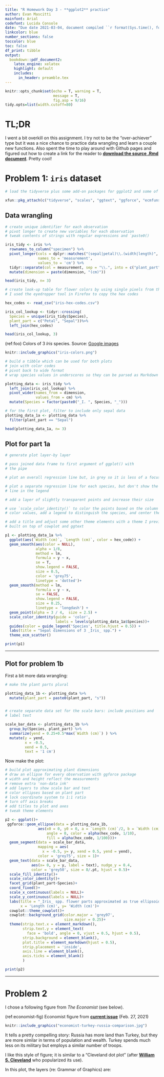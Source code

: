 ```yaml
---
title: "R Homework Day 3 - **ggplot2** practice"
author: Evan Mascitti
mainfont: Arial
codefont: Lucida Console
date: "Due date 2021-03-04, document compiled ``r format(Sys.time(), format = '%Y-%m-%d %l:%m %p')``"
linkcolor: blue
number_sections: false
toccolor: blue
toc: false
df_print: tibble
output:
  bookdown::pdf_document2:
    latex_engine: xelatex
    highlight: default
    includes:
      in_header: preamble.tex
---
```


```r
knitr::opts_chunk$set(echo = T, warning = T,
                      message = T,
                      fig.asp = 9/16)
tidy.opts=list(width.cutoff=80)
```

# **TL;DR** 

I went a bit overkill on this assignment. I try not to be the "over-achiever" type but it was a nice chance to practice data wrangling and learn a couple new functions. 
Also spent the time to play around with Github pages and figured out how to create a link for the reader to [**download the source .Rmd document**](https://evanmascitti.github.io/ecol-597-programming-for-ecologists/R_Homework_Day3_Mascitti.Rmd). Pretty cool!

# Problem 1: `iris` dataset


```r
# load the tidyverse plus some add-on packages for ggplot2 and some of my own functions

xfun::pkg_attach(c("tidyverse", "scales", "ggtext", "ggforce", "ecmfuns"))
```

## Data wrangling 

```r

# create unique identifier for each observation
# pivot longer to create new variables for each observation 
# tweak contents of strings with regular expressions and `paste0()

iris_tidy <- iris %>% 
  rownames_to_column("specimen") %>%
  pivot_longer(cols = dplyr::matches("(sepal|petal)\\.(width|length)", ignore.case = T),
               names_to = 'measurement',
               values_to = 'cm') %>% 
  tidyr::separate(col = measurement, sep = "\\.", into = c("plant_part", "dimension")) %>% 
  mutate(dimension = paste(dimension, "(cm)"))

head(iris_tidy, n= 3)
```


```r

# create look-up table for flower colors by using single pixels from the image below
# I used the eyedropper tool in Firefox to copy the hex codes 

hex_codes <- read_csv("iris-hex-codes.csv") 

iris_col_lookup <- tidyr::crossing(
  Species = unique(iris_tidy$Species),
  plant_part = c("Petal", "Sepal"))%>% 
  left_join(hex_codes)

head(iris_col_lookup, 3)

```


(ref:foo) Colors of 3 _Iris_ species. Source: [Google images](https://www.google.com/search?q=iris+setosa+sepals&client=firefox-b-1-d&sxsrf=ALeKk01vLpOqkDIGDOP-ydo1HKLvXH3c5Q:1614797873217&source=lnms&tbm=isch&sa=X&ved=2ahUKEwiGrffs5pTvAhV0MlkFHfBaD4wQ_AUoAXoECAkQAw&biw=1707&bih=607#imgrc=ugx_coi7mCXU4M)


```r

knitr::include_graphics("iris-colors.png")
```


```r
# build a tibble which can be used for both plots 
# join with color codes
# pivot back to wide format 
# wrap species values in underscores so they can be parsed as Markdown later

plotting_data <- iris_tidy %>% 
  left_join(iris_col_lookup) %>% 
  pivot_wider(names_from = dimension,
              values_from = cm) %>% 
  mutate(Species = factor(paste0("_I. ", Species, "_"))) 

# for the first plot, filter to include only sepal data
plotting_data_1a <- plotting_data %>% 
  filter(plant_part == "Sepal")

head(plotting_data_1a, n= 3)
```

## Plot for part 1a

```r
# generate plot layer-by layer

# pass joined data frame to first argument of ggplot() with
# the pipe 

# plot an overall regression line but, in grey so it is less of a focus

# plot a separate regression line for each species, but don't show the
# line in the legend 

# add a layer of slightly transparent points and increase their size 

# use `scale_color_identity()` to color the points based on the column of 
# color values, add a legend to distinguish the species, and center the title

# add a title and adjust some other theme elements with a theme I previously 
# built on top of cowplot and ggtext

p1 <- plotting_data_1a %>%
  ggplot(aes(`Width (cm)`, `Length (cm)`, color = hex_code)) +
  geom_smooth(aes(color = NULL),
              alpha = 1/8,
              method = lm,
              formula = y ~ x,
              se = T,
              show.legend = FALSE,
              size = 0.5,
              color = 'grey75',
              linetype = 'dotted')+
  geom_smooth(method = lm,
              formula = y ~ x,
              se = FALSE,
              show.legend = FALSE,
              size = 0.25,
              linetype = 'longdash') +
  geom_point(alpha = 3 / 4,  size = 2.5) +
  scale_color_identity(guide = 'color', 
                       labels = levels(plotting_data_1a$Species))+
  guides(color = guide_legend('Species', title.hjust = 0.5)) +
  labs(title = "Sepal dimensions of 3 _Iris_ spp.") +
  theme_ecm_scatter()

print(p1)

```

_____________


## Plot for problem 1b

First a bit more data wrangling:

```r

# make the plant parts plural

plotting_data_1b <- plotting_data %>% 
  mutate(plant_part = paste0(plant_part, "s"))


# create separate data set for the scale bars: include positions and 
# label text 

scale_bar_data <- plotting_data_1b %>% 
  group_by(Species, plant_part) %>% 
  summarize(yend = 0.25+0.5*max(`Width (cm)`) ) %>% 
  mutate(y = yend,
         x = -0.5,
         xend = 0.5,
         text = '1 cm')

```

\newpage 

Now make the plot:

```r
# build plot approximating plant dimensions
# draw an ellipse for every observation with ggforce package
# width and height reflect the measurements
# remove extra 'non-data ink'
# add layers to show scale bar and text
# color ellipses based on plant part
# lock coordinate system to 1:1 ratio
# turn off axis breaks
# add titles to plot and axes
# tweak theme elements

p2 <- ggplot()+
 ggforce::geom_ellipse(data = plotting_data_1b,
               aes(x0 = 0, y0 = 0, a = `Length (cm)`/2, b = `Width (cm)` /2, 
                   angle = 0, color = alpha(hex_code, 1/10),
                   fill = alpha(hex_code, 1/100)))+
  geom_segment(data = scale_bar_data,
               mapping = aes(
                 x = -0.5, y= y, xend = 0.5, yend = yend),
               color = 'grey75', size = 1)+
  geom_text(data = scale_bar_data,
            aes(x= 0, y = y, label = text), nudge_y = 0.4, 
            color = 'grey50', size = 8/.pt, hjust = 0.5)+
  scale_fill_identity()+
  scale_color_identity()+
  facet_grid(plant_part~Species)+
  coord_fixed()+
  scale_x_continuous(labels = NULL)+
  scale_y_continuous(labels = NULL)+
  labs(title = "_Iris_ spp. flower parts approximated as true ellipsoids",
       x = 'Length (cm)', y= 'Width (cm)')+
  cowplot::theme_cowplot()+
  cowplot::background_grid(color.major = 'grey97',
                           size.major = 0.25)+
  theme(strip.text.x = element_markdown(),
        strip.text.y = element_text(
          face = 'bold', angle = 0, vjust = 0.5, hjust = 0.5),
        strip.background = element_blank(),
        plot.title = element_markdown(hjust = 0.5),
        strip.placement = 'inside',
        axis.line = element_blank(),
        axis.ticks = element_blank()
        )

print(p2)
```

___

\newpage 

# Problem 2


I chose a following figure from _The Economist_ (see below).
  
(ref:economist-fig) Economist figure from [**current issue**](https://www.economist.com/weeklyedition/2021-02-27) (Feb. 27, 2021)
  
```r
knitr::include_graphics("economist-turkey-russia-comparison.jpg")
```

It tells a pretty compelling story: Russia has more land than Turkey, but they are more similar in terms of population and wealth. Turkey spends much less on its military but employs a similar number of troops.

I like this style of figure; it is similar to a "Cleveland dot plot" (after [**William S. Cleveland**](https://en.wikipedia.org/wiki/William_S._Cleveland) who popularized its use). 

In this plot, the layers (re: Grammar of Graphics) are:
  
\begin{onehalfspacing} 
\begin{enumerate}
\item a horizontal axis, with a continuous scale where the left end represents a true zero for each metric (thin grey line). The range of the scale is free to vary within each sub-panel.
\item the **difference** between the two countries for every metric (thick grey line)
\item the actual values of each metric (colored dots)
\item a legend to distinguish between the dot colors
\item text labels annotating the data values
\item formatted y-axis text describing the metric's nature and its units
\item Other annotations: a title, subtitle, caption
\item this plot represents small multiples, faceted by metric and arranged in a single column
\item a "theme" which inclues a color scheme and various font faces (there is actually an open-source theme based on the Economist in the \href{https://yutannihilation.github.io/allYourFigureAreBelongToUs/ggthemes/}{\strong{ggthemes}} package

\end{enumerate}
\end{onehalfspacing}
